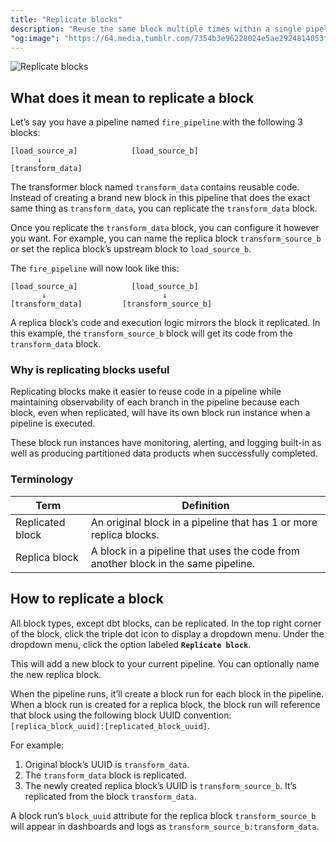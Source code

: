 ```yaml
---
title: "Replicate blocks"
description: "Reuse the same block multiple times within a single pipeline."
"og:image": "https://64.media.tumblr.com/7354b3e96228024e5ae2924814053f98/tumblr_pcpk4z3lX11sgefjfo9_500.gif"
---
```


<Frame>
  <img alt="Replicate blocks" src="https://64.media.tumblr.com/7354b3e96228024e5ae2924814053f98/tumblr_pcpk4z3lX11sgefjfo9_500.gif" />
</Frame>

## What does it mean to replicate a block

Let’s say you have a pipeline named `fire_pipeline` with the following 3 blocks:

```
[load_source_a]            [load_source_b]
      ↓
[transform_data]
```

The transformer block named `transform_data` contains reusable code. Instead of creating a brand
new block in this pipeline that does the exact same thing as `transform_data`, you can replicate
the `transform_data` block.

Once you replicate the `transform_data` block, you can configure it however you want. For example,
you can name the replica block `transform_source_b` or
set the replica block’s upstream block to `load_source_b`.

The `fire_pipeline` will now look like this:

```
[load_source_a]            [load_source_b]
       ↓                          ↓
[transform_data]         [transform_source_b]
```

A replica block’s code and execution logic mirrors the block it replicated.
In this example, the `transform_source_b` block will get its code from the `transform_data` block.

### Why is replicating blocks useful

Replicating blocks make it easier to reuse code in a pipeline while maintaining observability of
each branch in the pipeline because each block, even when replicated, will have its own block
run instance when a pipeline is executed.

These block run instances have monitoring, alerting, and logging built-in as well as producing
partitioned data products when successfully completed.

### Terminology

| Term | Definition |
| --- | --- |
| Replicated block | An original block in a pipeline that has 1 or more replica blocks. |
| Replica block | A block in a pipeline that uses the code from another block in the same pipeline. |

## How to replicate a block

All block types, except dbt blocks, can be replicated. In the top right corner of the block,
click the triple dot icon to display a dropdown menu. Under the dropdown menu, click the option
labeled <b>`Replicate block`</b>.

This will add a new block to your current pipeline. You can optionally name the new replica block.

When the pipeline runs, it’ll create a block run for each block in the pipeline. When a block run
is created for a replica block, the block run will reference that block using the following
block UUID convention: `[replica_block_uuid]:[replicated_block_uuid]`.

For example:

1. Original block’s UUID is `transform_data`.
1. The `transform_data` block is replicated.
1. The newly created replica block’s UUID is `transform_source_b`.
It’s replicated from the block `transform_data`.

A block run’s `block_uuid` attribute for the replica block `transform_source_b` will appear in
dashboards and logs as `transform_source_b:transform_data`.

